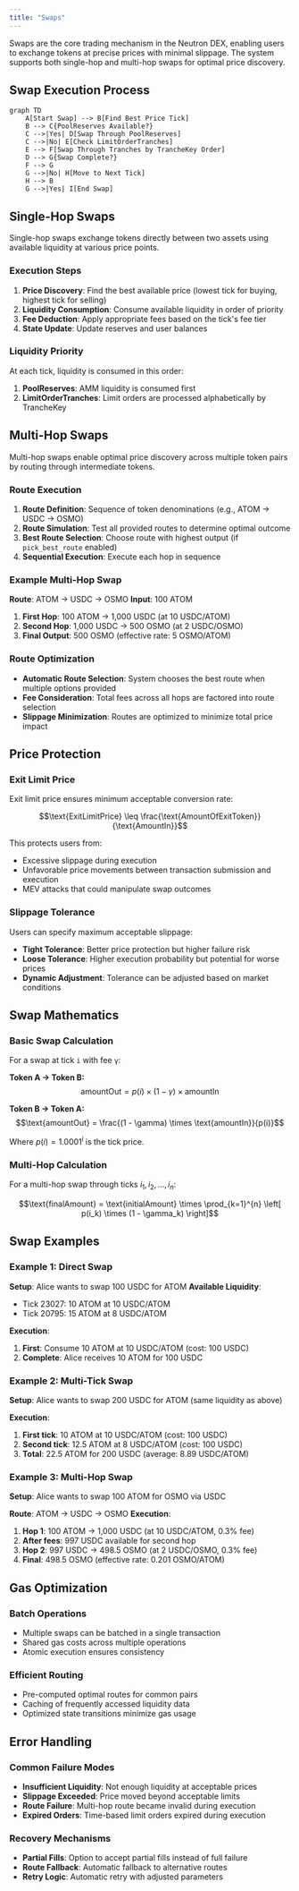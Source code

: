 ```yaml
---
title: "Swaps"
---
```


Swaps are the core trading mechanism in the Neutron DEX, enabling users to exchange tokens at precise prices with minimal slippage. The system supports both single-hop and multi-hop swaps for optimal price discovery.

## Swap Execution Process

```mermaid
graph TD
    A[Start Swap] --> B[Find Best Price Tick]
    B --> C{PoolReserves Available?}
    C -->|Yes| D[Swap Through PoolReserves]
    C -->|No| E[Check LimitOrderTranches]
    E --> F[Swap Through Tranches by TrancheKey Order]
    D --> G{Swap Complete?}
    F --> G
    G -->|No| H[Move to Next Tick]
    H --> B
    G -->|Yes| I[End Swap]
```

## Single-Hop Swaps

Single-hop swaps exchange tokens directly between two assets using available liquidity at various price points.

### Execution Steps

1. **Price Discovery**: Find the best available price (lowest tick for buying, highest tick for selling)
2. **Liquidity Consumption**: Consume available liquidity in order of priority
3. **Fee Deduction**: Apply appropriate fees based on the tick's fee tier
4. **State Update**: Update reserves and user balances

### Liquidity Priority

At each tick, liquidity is consumed in this order:
1. **PoolReserves**: AMM liquidity is consumed first
2. **LimitOrderTranches**: Limit orders are processed alphabetically by TrancheKey

## Multi-Hop Swaps

Multi-hop swaps enable optimal price discovery across multiple token pairs by routing through intermediate tokens.

### Route Execution

1. **Route Definition**: Sequence of token denominations (e.g., ATOM → USDC → OSMO)
2. **Route Simulation**: Test all provided routes to determine optimal outcome
3. **Best Route Selection**: Choose route with highest output (if `pick_best_route` enabled)
4. **Sequential Execution**: Execute each hop in sequence

### Example Multi-Hop Swap

**Route**: ATOM → USDC → OSMO
**Input**: 100 ATOM

1. **First Hop**: 100 ATOM → 1,000 USDC (at 10 USDC/ATOM)
2. **Second Hop**: 1,000 USDC → 500 OSMO (at 2 USDC/OSMO)
3. **Final Output**: 500 OSMO (effective rate: 5 OSMO/ATOM)

### Route Optimization

- **Automatic Route Selection**: System chooses the best route when multiple options provided
- **Fee Consideration**: Total fees across all hops are factored into route selection
- **Slippage Minimization**: Routes are optimized to minimize total price impact

## Price Protection

### Exit Limit Price

Exit limit price ensures minimum acceptable conversion rate:

$$\text{ExitLimitPrice} \leq \frac{\text{AmountOfExitToken}}{\text{AmountIn}}$$

This protects users from:
- Excessive slippage during execution
- Unfavorable price movements between transaction submission and execution
- MEV attacks that could manipulate swap outcomes

### Slippage Tolerance

Users can specify maximum acceptable slippage:
- **Tight Tolerance**: Better price protection but higher failure risk
- **Loose Tolerance**: Higher execution probability but potential for worse prices
- **Dynamic Adjustment**: Tolerance can be adjusted based on market conditions

## Swap Mathematics

### Basic Swap Calculation

For a swap at tick `i` with fee `γ`:

**Token A → Token B:**
$$\text{amountOut} = p(i) \times (1 - \gamma) \times \text{amountIn}$$

**Token B → Token A:**
$$\text{amountOut} = \frac{(1 - \gamma) \times \text{amountIn}}{p(i)}$$

Where $p(i) = 1.0001^{i}$ is the tick price.

### Multi-Hop Calculation

For a multi-hop swap through ticks $i_1, i_2, ..., i_n$:

$$\text{finalAmount} = \text{initialAmount} \times \prod_{k=1}^{n} \left[ p(i_k) \times (1 - \gamma_k) \right]$$

## Swap Examples

### Example 1: Direct Swap

**Setup**: Alice wants to swap 100 USDC for ATOM
**Available Liquidity**:
- Tick 23027: 10 ATOM at 10 USDC/ATOM
- Tick 20795: 15 ATOM at 8 USDC/ATOM

**Execution**:
1. **First**: Consume 10 ATOM at 10 USDC/ATOM (cost: 100 USDC)
2. **Complete**: Alice receives 10 ATOM for 100 USDC

### Example 2: Multi-Tick Swap

**Setup**: Alice wants to swap 200 USDC for ATOM (same liquidity as above)

**Execution**:
1. **First tick**: 10 ATOM at 10 USDC/ATOM (cost: 100 USDC)
2. **Second tick**: 12.5 ATOM at 8 USDC/ATOM (cost: 100 USDC)
3. **Total**: 22.5 ATOM for 200 USDC (average: 8.89 USDC/ATOM)

### Example 3: Multi-Hop Swap

**Setup**: Alice wants to swap 100 ATOM for OSMO via USDC

**Route**: ATOM → USDC → OSMO
**Execution**:
1. **Hop 1**: 100 ATOM → 1,000 USDC (at 10 USDC/ATOM, 0.3% fee)
2. **After fees**: 997 USDC available for second hop
3. **Hop 2**: 997 USDC → 498.5 OSMO (at 2 USDC/OSMO, 0.3% fee)
4. **Final**: 498.5 OSMO (effective rate: 0.201 OSMO/ATOM)

## Gas Optimization

### Batch Operations
- Multiple swaps can be batched in a single transaction
- Shared gas costs across multiple operations
- Atomic execution ensures consistency

### Efficient Routing
- Pre-computed optimal routes for common pairs
- Caching of frequently accessed liquidity data
- Optimized state transitions minimize gas usage

## Error Handling

### Common Failure Modes
- **Insufficient Liquidity**: Not enough liquidity at acceptable prices
- **Slippage Exceeded**: Price moved beyond acceptable limits
- **Route Failure**: Multi-hop route became invalid during execution
- **Expired Orders**: Time-based limit orders expired during execution

### Recovery Mechanisms
- **Partial Fills**: Option to accept partial fills instead of full failure
- **Route Fallback**: Automatic fallback to alternative routes
- **Retry Logic**: Automatic retry with adjusted parameters